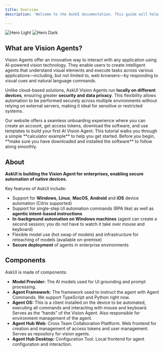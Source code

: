 ```yaml
---
title: Overview
description: 'Welcome to the AskUI documentation. This guide will help you understand what Vision Agents are, their key features, benefits, and how they can empower you to build intelligent UI agents using AI vision technology.
'
---
```


<img
  className="block dark:hidden"
  src="./images/agent-os.png"
  alt="Hero Light"
/>
<img
  className="hidden dark:block"
  src="./images/agent-os.png"
  alt="Hero Dark"
/>

## What are Vision Agents?

Vision Agents offer an innovative way to interact with any application using AI-powered vision technology. They enable users to create intelligent agents that understand visual elements and execute tasks across various applications—including, but not limited to, web browsers—by responding to visual cues and natural language commands. 

Unlike cloud-based solutions, AskUI Vision Agents run **locally on different devices**, ensuring greater **security and data privacy**. This flexibility allows automation to be performed securely across multiple environments without relying on external servers, making it ideal for sensitive or restricted systems.

<CardGroup cols={2}>
  <Card
    title="Installation Guide"
    icon="book"
    href="/introduction/02-getting-started/02-installation-guide"
  >
      Our website offers a seamless onboarding experience where you can create an account, get access tokens, download the software, and use templates to build your first AI Vision Agent.

  </Card>
  <Card
    title="Agent Framework. Python."
    icon="lightbulb"
    href="/02-api-reference/01-agent-framework/02-python/01-installation"
  >
    This tutorial walks you through a simple **calculator example** to help you get started.  Before you begin, **make sure you have downloaded and installed the software** to follow along smoothly.
  </Card>
</CardGroup>

## About

**AskUI is building the Vision Agent for enterprises, enabling secure automation of native devices.**

Key features of AskUI include:

- Support for **Windows**, **Linux**, **MacOS**, **Android** and **iOS** device automation (Citrix supported)
- Support for single-step UI automation commands (RPA like) as well as **agentic intent-based instructions**
- **In-background automation on Windows machines** (agent can create a second session; you do not have to watch it take over mouse and keyboard)
- Flexible model use (hot swap of models) and infrastructure for reteaching of models (available on-premise)
- **Secure deployment** of agents in enterprise environments


## Components

AskUI is made of components:

- **Model Provider:** The AI models used for UI grounding and prompt processing.
- **Agent Framework:** The framework used to instruct the agent with Agent Commands. We support TypeScript and Python right now.
- **Agent OS:** This is a client installed on the device to be automated, executing all commands and interacting with mouse and keyboard. Serves as the “hands” of the Vision Agent. Also responsible for environment management of the agent.
- **Agent Hub Web:** Cross Team Collaboration Plattform. Web frontend for creation and management of access tokens and user management. Serves as repository for vision agents.
- **Agent Hub Desktop:** Configuration Tool. Local frontend for agent configuration and interaction. 



	

